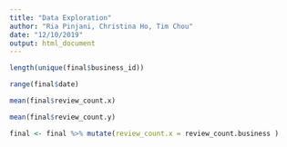 ```yaml
---
title: "Data Exploration"
author: "Ria Pinjani, Christina Ho, Tim Chou"
date: "12/10/2019"
output: html_document
---
```


```r
length(unique(final$business_id))
```

```r
range(final$date)
```


```r
mean(final$review_count.x)
```

```r
mean(final$review_count.y)
```

```r
final <- final %>% mutate(review_count.x = review_count.business )
```







